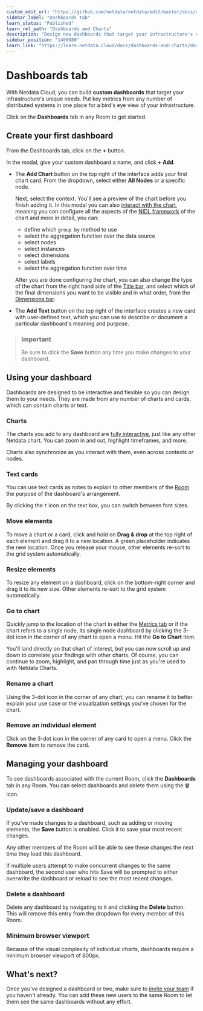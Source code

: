 ```yaml
---
custom_edit_url: "https://github.com/netdata/netdata/edit/master/docs/dashboards-and-charts/dashboards-tab.md"
sidebar_label: "Dashboards tab"
learn_status: "Published"
learn_rel_path: "Dashboards and Charts"
description: "Design new dashboards that target your infrastructure's unique needs and share them with your team fortargeted visual anomaly detection or incident response."
sidebar_position: "1400080"
learn_link: "https://learn.netdata.cloud/docs/dashboards-and-charts/dashboards-tab"
---
```


# Dashboards tab

With Netdata Cloud, you can build **custom dashboards** that target your infrastructure's unique needs. Put key metrics from any number of distributed systems in one place for a bird's eye view of your infrastructure.

Click on the **Dashboards** tab in any Room to get started.

## Create your first dashboard

From the Dashboards tab, click on the **+** button.

In the modal, give your custom dashboard a name, and click **+ Add**.

- The **Add Chart** button on the top right of the interface adds your first chart card. From the dropdown, select either **All Nodes** or a specific node.  
  
  Next, select the context. You'll see a preview of the chart before you finish adding it. In this modal you can also [interact with the chart](/docs/dashboards-and-charts/netdata-charts), meaning you can configure all the aspects of the [NIDL framework](/docs/dashboards-and-charts/netdata-charts#nidl-framework) of the chart and more in detail, you can:
  - define which `group by` method to use
  - select the aggregation function over the data source
  - select nodes
  - select instances
  - select dimensions
  - select labels
  - select the aggregation function over time
  
  After you are done configuring the chart, you can also change the type of the chart from the right hand side of the [Title bar](/docs/dashboards-and-charts/netdata-charts#title-bar), and select which of the final dimensions you want to be visible and in what order, from the [Dimensions bar](/docs/dashboards-and-charts/netdata-charts#dimensions-bar).

- The **Add Text** button on the top right of the interface creates a new card with user-defined text, which you can use to describe or document a particular dashboard's meaning and purpose.

> ### Important
>
> Be sure to click the **Save** button any time you make changes to your dashboard.

## Using your dashboard

Dashboards are designed to be interactive and flexible so you can design them to your needs. They are made from any number of charts and cards, which can contain charts or text.

### Charts

The charts you add to any dashboard are [fully interactive](/docs/dashboards-and-charts/netdata-charts), just like any other Netdata chart. You can zoom in and out, highlight timeframes, and more.

Charts also synchronize as you interact with them, even across contexts _or_ nodes.

### Text cards

You can use text cards as notes to explain to other members of the [Room](/docs/netdata-cloud/organize-your-infrastructure-and-invite-your-team#netdata-cloud-rooms) the purpose of the dashboard's arrangement.

By clicking the `T` icon on the text box, you can switch between font sizes.

### Move elements

To move a chart or a card, click and hold on **Drag & drop** at the top right of each element and drag it to a new location. A green placeholder indicates the
new location. Once you release your mouse, other elements re-sort to the grid system automatically.

### Resize elements

To resize any element on a dashboard, click on the bottom-right corner and drag it to its new size. Other elements re-sort to the grid system automatically.

### Go to chart

Quickly jump to the location of the chart in either the [Metrics tab](/docs/dashboards-and-charts/metrics-tab-and-single-node-tabs) or if the chart refers to a single node, its single node dashboard by clicking the 3-dot icon in the corner of any chart to open a menu. Hit the **Go to Chart** item.

You'll land directly on that chart of interest, but you can now scroll up and down to correlate your findings with other
charts. Of course, you can continue to zoom, highlight, and pan through time just as you're used to with Netdata Charts.

### Rename a chart

Using the 3-dot icon in the corner of any chart, you can rename it to better explain your use case or the visualization settings you've chosen for the chart.

### Remove an individual element

Click on the 3-dot icon in the corner of any card to open a menu. Click the **Remove** item to remove the card.

## Managing your dashboard

To see dashboards associated with the current Room, click the **Dashboards** tab in any Room. You can select dashboards and delete them using the 🗑️ icon.

### Update/save a dashboard

If you've made changes to a dashboard, such as adding or moving elements, the **Save** button is enabled. Click it to save your most recent changes.

Any other members of the Room will be able to see these changes the next time they load this dashboard.

If multiple users attempt to make concurrent changes to the same dashboard, the second user who hits Save will be
prompted to either overwrite the dashboard or reload to see the most recent changes.

### Delete a dashboard

Delete any dashboard by navigating to it and clicking the **Delete** button. This will remove this entry from the
dropdown for every member of this Room.

### Minimum browser viewport

Because of the visual complexity of individual charts, dashboards require a minimum browser viewport of 800px.

## What's next?

Once you've designed a dashboard or two, make sure to [invite your team](/docs/netdata-cloud/organize-your-infrastructure-and-invite-your-team#invite-your-team) if you haven't already. You can add these new users to the same Room to let them see the same dashboards without any effort.
